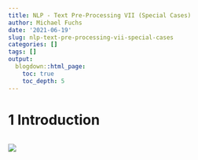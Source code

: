 ```yaml
---
title: NLP - Text Pre-Processing VII (Special Cases)
author: Michael Fuchs
date: '2021-06-19'
slug: nlp-text-pre-processing-vii-special-cases
categories: []
tags: []
output:
  blogdown::html_page:
    toc: true
    toc_depth: 5
---
```



# 1 Introduction










```r

```

![](/post/2021-06-19-nlp-text-pre-processing-vii-special-cases_files/p130p1.png)








